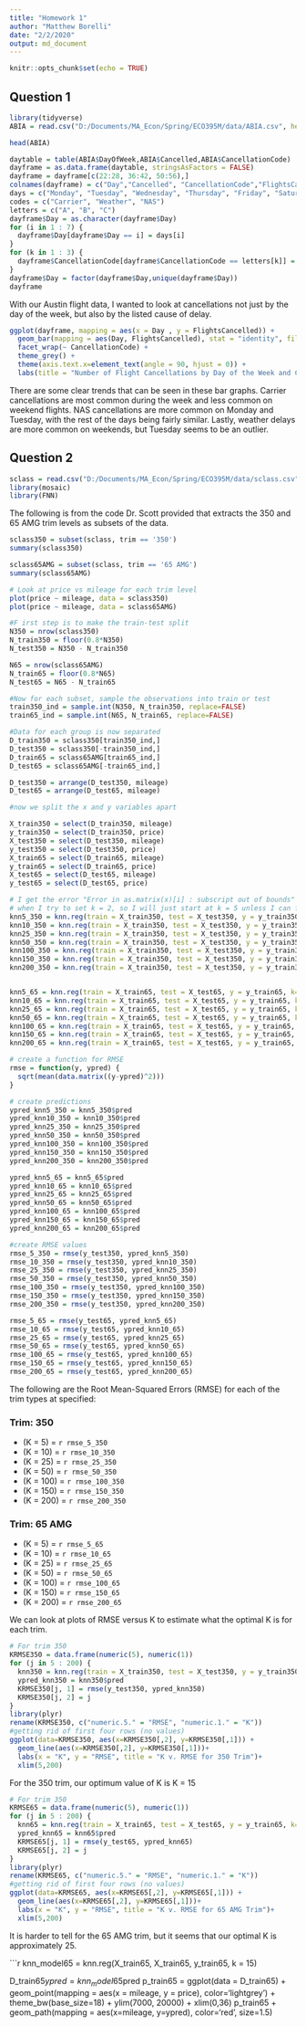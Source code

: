```yaml
---
title: "Homework 1"
author: "Matthew Borelli"
date: "2/2/2020"
output: md_document
---
```


```r
knitr::opts_chunk$set(echo = TRUE)
```

## Question 1
```r
library(tidyverse)
ABIA = read.csv("D:/Documents/MA_Econ/Spring/ECO395M/data/ABIA.csv", header=TRUE)
```

```r
head(ABIA)
```      
```r
daytable = table(ABIA$DayOfWeek,ABIA$Cancelled,ABIA$CancellationCode)
dayframe = as.data.frame(daytable, stringsAsFactors = FALSE)
dayframe = dayframe[c(22:28, 36:42, 50:56),]
colnames(dayframe) = c("Day","Cancelled", "CancellationCode","FlightsCancelled")
days = c("Monday", "Tuesday", "Wednesday", "Thursday", "Friday", "Saturday", "Sunday")
codes = c("Carrier", "Weather", "NAS")
letters = c("A", "B", "C")
dayframe$Day = as.character(dayframe$Day)
for (i in 1 : 7) {
  dayframe$Day[dayframe$Day == i] = days[i]
}
for (k in 1 : 3) {
  dayframe$CancellationCode[dayframe$CancellationCode == letters[k]] = codes[k]
}
dayframe$Day = factor(dayframe$Day,unique(dayframe$Day))
dayframe
```
With our Austin flight data, I wanted to look at cancellations not just by the day of the week, but also by the listed cause of delay.

```r
ggplot(dayframe, mapping = aes(x = Day , y = FlightsCancelled)) +
  geom_bar(mapping = aes(Day, FlightsCancelled), stat = "identity", fill = "dark blue") +
  facet_wrap(~ CancellationCode) +
  theme_grey() +
  theme(axis.text.x=element_text(angle = 90, hjust = 0)) +
  labs(title = "Number of Flight Cancellations by Day of the Week and Cause")
```

There are some clear trends that can be seen in these bar graphs. Carrier cancellations are most common during the week and less common on weekend flights. NAS cancellations are more common on Monday and Tuesday, with the rest of the days being fairly similar. Lastly, weather delays are more common on weekends, but Tuesday seems to be an outlier.

## Question 2

```r
sclass = read.csv("D:/Documents/MA_Econ/Spring/ECO395M/data/sclass.csv")
library(mosaic)
library(FNN)
```

The following is from the code Dr. Scott provided that extracts the 350 and 65 AMG trim levels as subsets of the data.

```r
sclass350 = subset(sclass, trim == '350')
summary(sclass350)

sclass65AMG = subset(sclass, trim == '65 AMG')
summary(sclass65AMG)

# Look at price vs mileage for each trim level
plot(price ~ mileage, data = sclass350)
plot(price ~ mileage, data = sclass65AMG)
```
```r
#F irst step is to make the train-test split
N350 = nrow(sclass350)
N_train350 = floor(0.8*N350)
N_test350 = N350 - N_train350

N65 = nrow(sclass65AMG)
N_train65 = floor(0.8*N65)
N_test65 = N65 - N_train65

#Now for each subset, sample the observations into train or test
train350_ind = sample.int(N350, N_train350, replace=FALSE)
train65_ind = sample.int(N65, N_train65, replace=FALSE)

#Data for each group is now separated
D_train350 = sclass350[train350_ind,]
D_test350 = sclass350[-train350_ind,]
D_train65 = sclass65AMG[train65_ind,]
D_test65 = sclass65AMG[-train65_ind,]

D_test350 = arrange(D_test350, mileage)
D_test65 = arrange(D_test65, mileage)

#now we split the x and y variables apart

X_train350 = select(D_train350, mileage)
y_train350 = select(D_train350, price)
X_test350 = select(D_test350, mileage)
y_test350 = select(D_test350, price)
X_train65 = select(D_train65, mileage)
y_train65 = select(D_train65, price)
X_test65 = select(D_test65, mileage)
y_test65 = select(D_test65, price)

# I get the error "Error in as.matrix(x)[i] : subscript out of bounds"
# when I try to set k = 2, so I will just start at k = 5 unless I can figure something out
knn5_350 = knn.reg(train = X_train350, test = X_test350, y = y_train350, k=5)
knn10_350 = knn.reg(train = X_train350, test = X_test350, y = y_train350, k=10)
knn25_350 = knn.reg(train = X_train350, test = X_test350, y = y_train350, k=25)
knn50_350 = knn.reg(train = X_train350, test = X_test350, y = y_train350, k=50)
knn100_350 = knn.reg(train = X_train350, test = X_test350, y = y_train350, k=100)
knn150_350 = knn.reg(train = X_train350, test = X_test350, y = y_train350, k=150)
knn200_350 = knn.reg(train = X_train350, test = X_test350, y = y_train350, k=200)


knn5_65 = knn.reg(train = X_train65, test = X_test65, y = y_train65, k=5)
knn10_65 = knn.reg(train = X_train65, test = X_test65, y = y_train65, k=10)
knn25_65 = knn.reg(train = X_train65, test = X_test65, y = y_train65, k=25)
knn50_65 = knn.reg(train = X_train65, test = X_test65, y = y_train65, k=50)
knn100_65 = knn.reg(train = X_train65, test = X_test65, y = y_train65, k=100)
knn150_65 = knn.reg(train = X_train65, test = X_test65, y = y_train65, k=150)
knn200_65 = knn.reg(train = X_train65, test = X_test65, y = y_train65, k=200)

# create a function for RMSE
rmse = function(y, ypred) {
  sqrt(mean(data.matrix((y-ypred)^2)))
}

# create predictions
ypred_knn5_350 = knn5_350$pred
ypred_knn10_350 = knn10_350$pred
ypred_knn25_350 = knn25_350$pred
ypred_knn50_350 = knn50_350$pred
ypred_knn100_350 = knn100_350$pred
ypred_knn150_350 = knn150_350$pred
ypred_knn200_350 = knn200_350$pred

ypred_knn5_65 = knn5_65$pred
ypred_knn10_65 = knn10_65$pred
ypred_knn25_65 = knn25_65$pred
ypred_knn50_65 = knn50_65$pred
ypred_knn100_65 = knn100_65$pred
ypred_knn150_65 = knn150_65$pred
ypred_knn200_65 = knn200_65$pred

#create RMSE values
rmse_5_350 = rmse(y_test350, ypred_knn5_350)
rmse_10_350 = rmse(y_test350, ypred_knn10_350)
rmse_25_350 = rmse(y_test350, ypred_knn25_350)
rmse_50_350 = rmse(y_test350, ypred_knn50_350)
rmse_100_350 = rmse(y_test350, ypred_knn100_350)
rmse_150_350 = rmse(y_test350, ypred_knn150_350)
rmse_200_350 = rmse(y_test350, ypred_knn200_350)

rmse_5_65 = rmse(y_test65, ypred_knn5_65)
rmse_10_65 = rmse(y_test65, ypred_knn10_65)
rmse_25_65 = rmse(y_test65, ypred_knn25_65)
rmse_50_65 = rmse(y_test65, ypred_knn50_65)
rmse_100_65 = rmse(y_test65, ypred_knn100_65)
rmse_150_65 = rmse(y_test65, ypred_knn150_65)
rmse_200_65 = rmse(y_test65, ypred_knn200_65)
```
The following are the Root Mean-Squared Errors (RMSE) for each of the trim types at specified:

### Trim: 350
- (K = 5) = `r rmse_5_350`
- (K = 10) = `r rmse_10_350`
- (K = 25) = `r rmse_25_350`
- (K = 50) = `r rmse_50_350`
- (K = 100) = `r rmse_100_350`
- (K = 150) = `r rmse_150_350`
- (K = 200) = `r rmse_200_350`

### Trim: 65 AMG
- (K = 5) = `r rmse_5_65`
- (K = 10) = `r rmse_10_65`
- (K = 25) = `r rmse_25_65`
- (K = 50) = `r rmse_50_65`
- (K = 100) = `r rmse_100_65`
- (K = 150) = `r rmse_150_65`
- (K = 200) = `r rmse_200_65`

We can look at plots of RMSE versus K to estimate what the optimal K is for each trim.

```r
# For trim 350
KRMSE350 = data.frame(numeric(5), numeric(1))
for (j in 5 : 200) {
  knn350 = knn.reg(train = X_train350, test = X_test350, y = y_train350, k=j)
  ypred_knn350 = knn350$pred
  KRMSE350[j, 1] = rmse(y_test350, ypred_knn350)
  KRMSE350[j, 2] = j
}
library(plyr)
rename(KRMSE350, c("numeric.5." = "RMSE", "numeric.1." = "K"))
#getting rid of first four rows (no values)
ggplot(data=KRMSE350, aes(x=KRMSE350[,2], y=KRMSE350[,1])) +
  geom_line(aes(x=KRMSE350[,2], y=KRMSE350[,1]))+
  labs(x = "K", y = "RMSE", title = "K v. RMSE for 350 Trim")+
  xlim(5,200)
```
For the 350 trim, our optimum value of K is K = 15

```r
# For trim 350
KRMSE65 = data.frame(numeric(5), numeric(1))
for (j in 5 : 200) {
  knn65 = knn.reg(train = X_train65, test = X_test65, y = y_train65, k=j)
  ypred_knn65 = knn65$pred
  KRMSE65[j, 1] = rmse(y_test65, ypred_knn65)
  KRMSE65[j, 2] = j
}
library(plyr)
rename(KRMSE65, c("numeric.5." = "RMSE", "numeric.1." = "K"))
#getting rid of first four rows (no values)
ggplot(data=KRMSE65, aes(x=KRMSE65[,2], y=KRMSE65[,1])) +
  geom_line(aes(x=KRMSE65[,2], y=KRMSE65[,1]))+
  labs(x = "K", y = "RMSE", title = "K v. RMSE for 65 AMG Trim")+
  xlim(5,200)
```
It is harder to tell for the 65 AMG trim, but it seems that our optimal K is approximately 25.

```r
knn_model65 = knn.reg(X_train65, X_train65, y_train65, k = 15)

D_train65$ypred = knn_model65$pred
p_train65 = ggplot(data = D_train65) + 
  geom_point(mapping = aes(x = mileage, y = price), color='lightgrey') + 
  theme_bw(base_size=18) + 
  ylim(7000, 20000) + xlim(0,36)
p_train65 + geom_path(mapping = aes(x=mileage, y=ypred), color='red', size=1.5)

